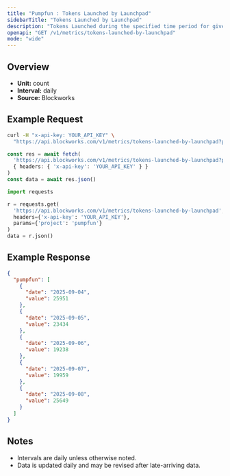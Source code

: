 ```yaml
---
title: "Pumpfun : Tokens Launched by Launchpad"
sidebarTitle: "Tokens Launched by Launchpad"
description: "Tokens Launched during the specified time period for given launchpad."
openapi: "GET /v1/metrics/tokens-launched-by-launchpad"
mode: "wide"
---
```


## Overview

- **Unit:** count
- **Interval:** daily
- **Source:** Blockworks

## Example Request

<CodeGroup>

```bash cURL
curl -H "x-api-key: YOUR_API_KEY" \
  "https://api.blockworks.com/v1/metrics/tokens-launched-by-launchpad?project=pumpfun"
```

```typescript TypeScript
const res = await fetch(
  'https://api.blockworks.com/v1/metrics/tokens-launched-by-launchpad?project=pumpfun',
  { headers: { 'x-api-key': 'YOUR_API_KEY' } }
)
const data = await res.json()
```

```python Python
import requests

r = requests.get(
  'https://api.blockworks.com/v1/metrics/tokens-launched-by-launchpad',
  headers={'x-api-key': 'YOUR_API_KEY'},
  params={'project': 'pumpfun'}
)
data = r.json()
```

</CodeGroup>

## Example Response

```json
{
  "pumpfun": [
    {
      "date": "2025-09-04",
      "value": 25951
    },
    {
      "date": "2025-09-05",
      "value": 23434
    },
    {
      "date": "2025-09-06",
      "value": 19238
    },
    {
      "date": "2025-09-07",
      "value": 19959
    },
    {
      "date": "2025-09-08",
      "value": 25649
    }
  ]
}
```

## Notes
- Intervals are daily unless otherwise noted.
- Data is updated daily and may be revised after late-arriving data.
